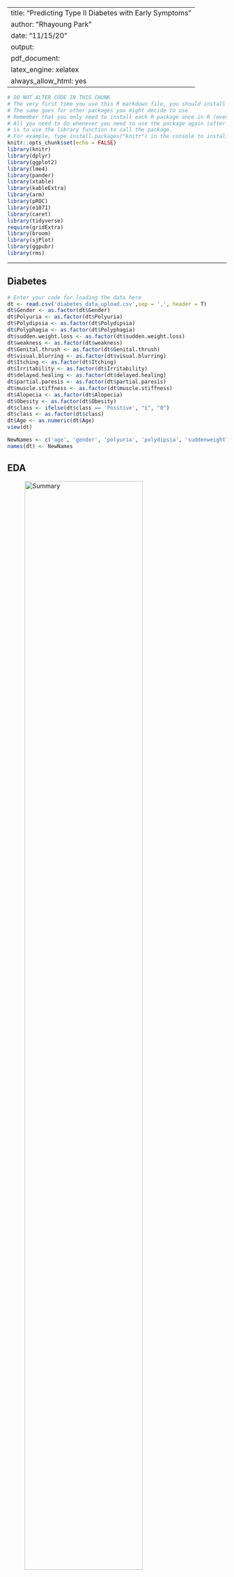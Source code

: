 
---
title: "Predicting Type II Diabetes with Early Symptoms "
author: "Rhayoung Park"
date: "11/15/20"
output: 
    pdf_document:
      latex_engine: xelatex
always_allow_html: yes
---

```r
# DO NOT ALTER CODE IN THIS CHUNK
# The very first time you use this R markdown file, you should install each of the packages below.
# The same goes for other packages you might decide to use
# Remember that you only need to install each R package once in R (ever -- unless you change computers).
# All you need to do whenever you need to use the package again (after restarting the R session),
# is to use the library function to call the package.
# For example, type install.packages("knitr") in the console to install the knitr package. 
knitr::opts_chunk$set(echo = FALSE)
library(knitr)
library(dplyr)
library(ggplot2)
library(lme4)
library(pander)
library(xtable)
library(kableExtra)
library(arm)
library(pROC)
library(e1071)
library(caret)
library(tidyverse)
require(gridExtra)
library(broom)
library(sjPlot)
library(ggpubr)
library(rms)
```


* * *
\newpage

## Diabetes

```r
# Enter your code for loading the data here
dt <- read.csv('diabetes_data_upload.csv',sep = ',', header = T)
dt$Gender <- as.factor(dt$Gender)
dt$Polyuria <- as.factor(dt$Polyuria)
dt$Polydipsia <- as.factor(dt$Polydipsia)
dt$Polyphagia <- as.factor(dt$Polyphagia)
dt$sudden.weight.loss <- as.factor(dt$sudden.weight.loss)
dt$weakness <- as.factor(dt$weakness)
dt$Genital.thrush <- as.factor(dt$Genital.thrush)
dt$visual.blurring <- as.factor(dt$visual.blurring)
dt$Itching <- as.factor(dt$Itching)
dt$Irritability <- as.factor(dt$Irritability)
dt$delayed.healing <- as.factor(dt$delayed.healing)
dt$partial.paresis <- as.factor(dt$partial.paresis)
dt$muscle.stiffness <- as.factor(dt$muscle.stiffness)
dt$Alopecia <- as.factor(dt$Alopecia)
dt$Obesity <- as.factor(dt$Obesity)
dt$class <- ifelse(dt$class == 'Positive', "1", "0")
dt$class <- as.factor(dt$class)
dt$Age <- as.numeric(dt$Age)
view(dt)
```

```r
NewNames <- c('age', 'gender', 'polyuria', 'polydipsia', 'suddenweightloss', 'weak', 'polyphagia', 'genitalthrush', 'visualblurring', 'itching', 'irritability', 'delayedhealing', 'partialparesis', 'musclestiffness', 'alopecia', 'obesity', 'diabetes')
names(dt) <- NewNames
```

## EDA

![Summary](/Users/롸/Desktop/chi.png){width=80%}

### Age : median value for positive diabetes seem to be little bit higher. 
```r
hist(dt$age)
```

```r
ggplot(dt,aes(x=age, y=diabetes, fill=age)) +
  geom_boxplot() + coord_flip() +
  scale_fill_brewer(palette="RdPu") +
  labs(title="Age vs Diabetes",
       x="Age",y="Diabetes") + 
  theme_classic() + theme(legend.position="none")
```

### Gender : chisq result = related / for all negatives, 90% are male 
```r
tapply(dt$gender, dt$diabetes, function(x) table(x)/sum(table(x)))
chisq.test(table(dt[,c("gender","diabetes")]))
```

### Polyuria : chisq result = related / for all neg.dia, 92% are don't have polyuria, for pos.dia, 76% have polyuria. 
```r
tapply(dt$polyuria, dt$diabetes, function(x) table(x)/sum(table(x)))
chisq.test(table(dt[,c("polyuria","diabetes")]))
```

### polydipsia : chisq = related / for all neg.dia, 96% didn't have polydipsia, for pos.dia, 70% had polydipsia
```r
tapply(dt$polydipsia, dt$diabetes, function(x) table(x)/sum(table(x)))
chisq.test(table(dt[,c("polydipsia","diabetes")]))
```

### suddenweightloss: chi = related / for all neg.dia, 86% did not have sudden weight loss, for pos.dia, 59% had suddenloss
```r
tapply(dt$suddenweightloss, dt$diabetes, function(x) table(x)/sum(table(x)))
chisq.test(table(dt[,c("suddenweightloss","diabetes")]))
```

### weakness: chi p-val 4.87e-08, related / for all neg. dia, 57% did not have weakness, for pos.dia, 68% had weakness
```r
tapply(dt$weak, dt$diabetes, function(x) table(x)/sum(table(x)))
chisq.test(table(dt[,c("weak","diabetes")]))
```


### polyphagia: chi p-val related / for all neg. dia, 76% did not have polyphagia, for pos.dia, 59% had weakness
```r
tapply(dt$polyphagia, dt$diabetes, function(x) table(x)/sum(table(x)))
chisq.test(table(dt[,c("polyphagia","diabetes")]))
```

### genital thrush: chi related (p val 0.01) / for neg.diabetes, 83% did not have genital thrush, pos.dia 74% did not have genital thrush
```r
tapply(dt$genitalthrush, dt$diabetes, function(x) table(x)/sum(table(x)))
chisq.test(table(dt[,c("genitalthrush","diabetes")]))
```

### visual blurring: chi related / for neg.dia, 71% did not have, pos.dia 45% did not have.
```r
tapply(dt$visualblurring, dt$diabetes, function(x) table(x)/sum(table(x)))
chisq.test(table(dt[,c("visualblurring","diabetes")]))
```

### itching: chi not related (p val 0.8) / for neg.dia 50% did not have itching, pos.dia 52% did not have itching (meaningless)
```r
tapply(dt$itching, dt$diabetes, function(x) table(x)/sum(table(x)))
chisq.test(table(dt[,c("itching","diabetes")]))
```

### irritability: chi related / for neg.dia, 92% did not have irritability, pos.dia 66% did not have irritability, 34% had.
```r
tapply(dt$irritability, dt$diabetes, function(x) table(x)/sum(table(x)))
chisq.test(table(dt[,c("irritability","diabetes")]))
```

### delayed healing: chi not related / for neg.dia 57% did not have delayed healing, pos.dia 48% had delayed healing
```r
tapply(dt$delayedhealing, dt$diabetes, function(x) table(x)/sum(table(x)))
chisq.test(table(dt[,c("delayedhealing","diabetes")]))
```

### partial paresis: chi related / for neg.dia 84
```r
tapply(dt$partialparesis, dt$diabetes, function(x) table(x)/sum(table(x)))
chisq.test(table(dt[,c("partialparesis","diabetes")]))
```

### related, (0.007)
```r
tapply(dt$musclestiffness, dt$diabetes, function(x) table(x)/sum(table(x)))
chisq.test(table(dt[,c("musclestiffness","diabetes")]))
```

```r
tapply(dt$alopecia, dt$diabetes, function(x) table(x)/sum(table(x)))
chisq.test(table(dt[,c("alopecia","diabetes")]))
```

### obesity not related (p val 0.13)
```r
tapply(dt$obesity, dt$diabetes, function(x) table(x)/sum(table(x)))
chisq.test(table(dt[,c("obesity","diabetes")]))
```

### bin age
```r
dt$age_bin <- ifelse(dt$age < 31, "1", 
                           ifelse(dt$age > 30 & dt$age <41, "2",
                          ifelse(dt$age > 40 & dt$age < 51, "3",
                          ifelse(dt$age > 50 & dt$age <61, "4", 
                          ifelse(dt$age>60 & dt$age < 71, "5", "6")))))
dt$age_bin <- factor(dt$age_bin)
```




```r
m1 = glm(diabetes ~  age_bin + gender + polyuria + polydipsia + suddenweightloss + weak + polyphagia + genitalthrush + visualblurring + itching + irritability + delayedhealing + partialparesis + musclestiffness + alopecia + obesity, data = dt, family = binomial(link=logit))
summary(m1)
```

```r
table(dt$age_bin, dt$diabetes)
```


## checking if they have enough combinatins for interaction
## for some age_bins do not have enough data
```r
table(dt$itching, dt$age_bin)
```

```r
table(dt$itching, dt$gender)
```

```r
table(dt$itching, dt$polyphagia)
```

```r
table(dt$itching, dt$visualblurring)
```

```r
table(dt$itching, dt$irritability)
```


```r
table(dt$itching, dt$diabetes)
```

```r
NullModel <- glm(diabetes ~ 1, data=dt,family=binomial(link="logit"))
FullModel <- glm(diabetes ~  age_bin + gender + polyuria + polydipsia + suddenweightloss + weak + polyphagia + genitalthrush + visualblurring + itching + irritability + delayedhealing + partialparesis + musclestiffness + alopecia + obesity, data = dt, family = binomial(link=logit))

Model_stepwise <- step(NullModel, scope = formula(FullModel),direction="both",trace=0)
Model_stepwise$call

summary(Model_stepwise)
```


### this is the final model
```r
NullModel <- glm(diabetes ~ itching, data=dt,family=binomial(link="logit"))
FullModel <- glm(diabetes ~  age_bin + gender + polyuria + polydipsia + polyphagia + genitalthrush + visualblurring + itching + irritability + partialparesis
         + itching:gender
         + itching:polyphagia
         + itching:visualblurring
         + itching:irritability
         + itching:partialparesis
         + itching:genitalthrush,
         data = dt, family = binomial(link=logit))

final <- step(NullModel, scope = formula(FullModel),direction="both",trace=0)
final$call

summary(final)
```


$$logit \hat{y} = \hat\beta_0 + \hat\beta_a x_{itching} + \hat\beta_b x_{polydipsia} + \hat\beta_c x_{polyuria} + \hat\beta_d x_{gender} + \hat\beta_e x_{irritability} + \hat\beta_f x_{genital thrush}+\hat\beta_g x_{partial paresis} + \hat\beta_h x_{polyphagia} + \hat\beta_i x_{agecentered} + \hat\beta_j x_{visual blurring} + \hat\beta_k x_{itching:visualblurring} $$


## overall binned residual plot 
```r
rawresid1 <- residuals(again, "resp") #resp = response scale (true y-predicted probability)
binnedplot(x=fitted(again),y=rawresid1,xlab="Pred. probabilities",
           col.int="red4",ylab="Avg. residuals",main="Binned residual plot",col.pts="navy")
```

```r
dt$age_centered <- dt$age - mean(dt$age)
```

### this is the final model

```r
NullModel <- glm(diabetes ~ itching, data=dt,family=binomial(link="logit"))
FullModel <- glm(diabetes ~  age_centered + gender + polyuria + polydipsia + polyphagia + genitalthrush + visualblurring + itching + irritability + partialparesis
         + itching:gender
         + itching:polyphagia
         + itching:visualblurring
         + itching:irritability
         + itching:partialparesis
         + itching:genitalthrush,
         data = dt, family = binomial(link=logit))

again22 <- step(NullModel, scope = formula(FullModel),direction="both",trace=0)

```

```r
NullModel <- glm(diabetes ~ itching, data=dt,family=binomial(link="logit"))
FullModel <- glm(diabetes ~  age_centered + gender + polyuria + polydipsia + polyphagia + genitalthrush + visualblurring + itching + irritability + partialparesis
         + itching:gender
         + itching:polyphagia
         + itching:visualblurring
         + itching:irritability
         + itching:partialparesis
         + itching:genitalthrush
         + itching:age_centered,
         data = dt, family = binomial(link=logit))

again <- step(NullModel, scope = formula(FullModel),direction="both",trace=0)
again$call

summary(again)
```

```r
anova(again22, again)
```


```r
pander(vif(again))
```



```r
kable(vif(final))
```

```r

roc(dt$diabetes,fitted(again),plot=T,print.thres="best",legacy.axes=T,
    print.auc =T,col="red3")

Conf_mat <- confusionMatrix(as.factor(ifelse(fitted(again) >= 0.5, "1","0")),
                            as.factor(dt$diabetes),positive = "1")
```

```r
Conf_mat <- confusionMatrix(as.factor(ifelse(fitted(again) >= 0.5, "1","0")),
                            as.factor(dt$diabetes),positive = "1")
Conf_mat$overall["Accuracy"] %>% kable(digit=2);
Conf_mat$byClass[c("Sensitivity","Specificity")]  %>% kable(digit=4)
```


![Summary](/Users/롸/Desktop/conf.png){width=50%}



